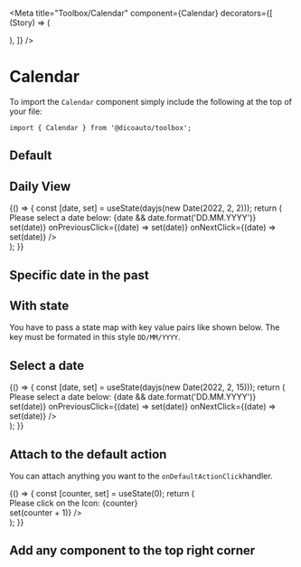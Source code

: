 
<Meta
  title="Toolbox/Calendar"
  component={Calendar}
  decorators={[
    (Story) => (
      <div className="bg-toolbox-neutral-50 h-auto flex flex-col justify-center">
        <div className="mx-auto my-4">
          <Story />
        </div>
      </div>
    ),
  ]}
/>

# Calendar

To import the `Calendar` component simply include the following at the top of your file:

```
import { Calendar } from '@dicoauto/toolbox';
```

## Default

<Canvas>
  <Story
    name="Default"
    parameters={{
      chromatic: {
        disableSnapshot: true /** This snapshot changes every day */,
      },
    }}
  >
    <Calendar />
  </Story>
</Canvas>

## Daily View

<Canvas>
  <Story name="Daily view">
    {() => {
      const [date, set] = useState(dayjs(new Date(2022, 2, 2)));
      return (
        <div className="flex flex-col space-y-4 p-4">
          <div>Please select a date below: {date && date.format('DD.MM.YYYY')}</div>
          <Calendar
            variant="daily"
            subtitle="6 slots available"
            date={date}
            onSelect={(date) => set(date)}
            onPreviousClick={(date) => set(date)}
            onNextClick={(date) => set(date)}
          />
        </div>
      );
    }}
  </Story>
</Canvas>

## Specific date in the past

<Canvas>
  <Story name="Specific date in the past">
    <Calendar date={dayjs(new Date(2021, 7, 11))} />
  </Story>
</Canvas>

## With state

You have to pass a state map with key value pairs like shown below. The key must be formated in this style
`DD/MM/YYYY`.

<Canvas>
  <Story name="With state">
    <Calendar
      date={dayjs(new Date(2021, 5, 14))}
      state={{
        '14/06/2021': 'bg-toolbox-feedback-orange',
        '19/06/2021': 'bg-toolbox-feedback-orange',
        '21/06/2021': 'bg-toolbox-feedback-red',
      }}
    />
  </Story>
</Canvas>

## Select a date

<Canvas>
  <Story name="Select a date">
    {() => {
      const [date, set] = useState(dayjs(new Date(2022, 2, 15)));
      return (
        <div className="flex flex-col space-y-4 p-4">
          <div>Please select a date below: {date && date.format('DD.MM.YYYY')}</div>
          <Calendar
            date={date}
            onSelect={(date) => set(date)}
            onPreviousClick={(date) => set(date)}
            onNextClick={(date) => set(date)}
          />
        </div>
      );
    }}
  </Story>
</Canvas>

## Attach to the default action

You can attach anything you want to the `onDefaultActionClick`handler.

<Canvas>
  <Story name="Attach to the default action">
    {() => {
      const [counter, set] = useState(0);
      return (
        <div className="flex flex-col space-y-4 p-4">
          <div>Please click on the Icon: {counter}</div>
          <Calendar
            date={dayjs(new Date(2023, 3, 15))}
            onDefaultActionClick={() => set(counter + 1)}
          />
        </div>
      );
    }}
  </Story>
</Canvas>

## Add any component to the top right corner

<Canvas>
  <Story name="Add any component to the top right corner">
    <Calendar date={dayjs(new Date(2021, 7, 11))}>
      <Icon icon="alarm-clock" />
      <Icon icon="wifi" />
      <Avatar
        link="https://i.pravatar.cc/150?u=044589"
        alt="Emma"
        size="m"
      />
    </Calendar>
  </Story>
</Canvas>
